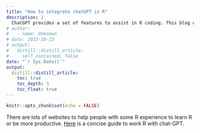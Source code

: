 ```yaml
---
title: "How to integrate chatGPT in R"
description: |
  ChatGPT provides a set of features to assist in R coding. This blog describes how to work R with ChatGPT.
# author:
#   - name: Unknown
# date: 2023-10-15
# output:
#   distill::distill_article:
#     self_contained: false
date: "`r Sys.Date()`"
output:
  distill::distill_article:
    toc: true
    toc_depth: 3
    toc_float: true
---
```



```r
knitr::opts_chunk$set(echo = FALSE)
```

There are lots of websites to help people with some R experience to learn R or be more productive. [Here](https://rpubs.com/nirmal/setting_chat_gpt_R) is a concise guide to work R with chat-GPT. 
